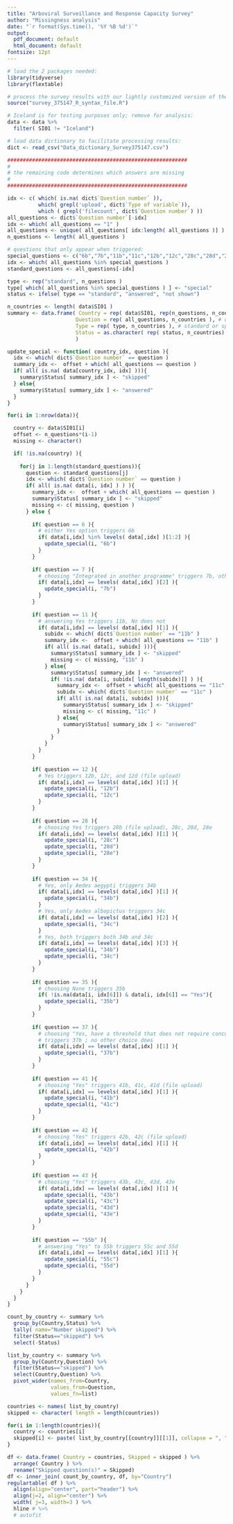```yaml
---
title: "Arboviral Surveillance and Response Capacity Survey"
author: "Missingness analysis"
date: "`r format(Sys.time(), '%Y %B %d')`"
output:
  pdf_document: default
  html_document: default
fontsize: 12pt
---
```


```r

# load the 2 packages needed:
library(tidyverse)
library(flextable)

# process the survey results with our lightly customized version of the WHO script:
source("survey_375147_R_syntax_file.R")

# Iceland is for testing purposes only; remove for analysis:
data <- data %>%
  filter( SI01 != "Iceland")

# load data dictionary to facilitate processing results:
dict <- read_csv("Data_dictionary_Survey375147.csv")

##########################################################
#
# the remaining code determines which answers are missing
#
##########################################################

idx <- c( which( is.na( dict$`Question number` )),
          which( grepl('upload', dict$`Type of variable`)),
          which ( grepl('filecount', dict$`Question number`) ))
all_questions <- dict$`Question number`[-idx]
idx <- which( all_questions == "1" )
all_questions <- unique( all_questions[ idx:length( all_questions )] )
n_questions <- length( all_questions )

# questions that only appear when triggered:
special_questions <- c("6b","7b","11b","11c","12b","12c","28c","28d","28e","34b","34c","35b","37b","41b","41c","42b","43b","43c","43d","43e","55c","55d")
idx <- which( all_questions %in% special_questions )
standard_questions <- all_questions[-idx]

type <- rep("standard", n_questions )
type[ which( all_questions %in% special_questions ) ] <- "special"
status <- ifelse( type == "standard", "answered", "not shown")

n_countries <- length( data$SI01 )
summary <- data.frame( Country = rep( data$SI01, rep(n_questions, n_countries )), # country name
                      Question = rep( all_questions, n_countries ), # question name
                      Type = rep( type, n_countries ), # standard or special
                      Status = as.character( rep( status, n_countries) ) # answered, skipped, or not shown
                      ) 

update_special <- function( country_idx, question ){
  idx <- which( dict$`Question number` == question )
  summary_idx <-  offset + which( all_questions == question )
  if( all( is.na( data[country_idx, idx] ))){
    summary$Status[ summary_idx ] <- "skipped"
  } else{
    summary$Status[ summary_idx ] <- "answered"
  }
}

for(i in 1:nrow(data)){

  country <- data$SI01[i]
  offset <- n_questions*(i-1)
  missing <- character()

  if( !is.na(country) ){
    
    for(j in 1:length(standard_questions)){
      question <- standard_questions[j] 
      idx <- which( dict$`Question number` == question )
      if( all( is.na( data[i, idx] ) ) ){
        summary_idx <-  offset + which( all_questions == question )
        summary$Status[ summary_idx ] <- "skipped"
        missing <- c( missing, question )
      } else { 
        
        if( question == 6 ){
          # either Yes option triggers 6b
          if( data[i,idx] %in% levels( data[,idx] )[1:2] ){
            update_special(i, "6b")
          }
        }
        
        if( question == 7 ){
          # choosing "Integrated in another programme" triggers 7b, other choices do not
          if( data[i,idx] == levels( data[,idx] )[2] ){
            update_special(i, "7b")
          }
        }
        
        if( question == 11 ){
          # answering Yes triggers 11b, No does not
          if( data[i,idx] == levels( data[,idx] )[1] ){
            subidx <- which( dict$`Question number` == "11b" )
            summary_idx <-  offset + which( all_questions == "11b" )
            if( all( is.na( data[i, subidx] ))){
              summary$Status[ summary_idx ] <- "skipped"
              missing <- c( missing, "11b" )
            } else{
              summary$Status[ summary_idx ] <- "answered"
              if( !is.na( data[i, subidx[ length(subidx)]] ) ){
                summary_idx <-  offset + which( all_questions == "11c" )
                subidx <- which( dict$`Question number` == "11c" )
                if( all( is.na( data[i, subidx] ))){
                  summary$Status[ summary_idx ] <- "skipped"
                  missing <- c( missing, "11c" )
                } else{
                  summary$Status[ summary_idx ] <- "answered"
                }
              }
            }
          }
        } 
        
        if( question == 12 ){
          # Yes triggers 12b, 12c, and 12d (file upload)
          if( data[i,idx] == levels( data[,idx] )[1] ){
            update_special(i, "12b")
            update_special(i, "12c")
          }
        } 
        
        if( question == 28 ){
          # choosing Yes triggers 28b (file upload), 28c, 28d, 28e
          if( data[i,idx] == levels( data[,idx] )[1] ){
            update_special(i, "28c")
            update_special(i, "28d")
            update_special(i, "28e")
          }
        } 
        
        if( question == 34 ){
          # Yes, only Aedes aegypti triggers 34b
          if( data[i,idx] == levels( data[,idx] )[1] ){
            update_special(i, "34b")
          } 
          # Yes, only Aedes albopictus triggers 34c
          if( data[i,idx] == levels( data[,idx] )[2] ){
            update_special(i, "34c")
          }
          # Yes, both triggers both 34b and 34c
          if( data[i,idx] == levels( data[,idx] )[3] ){
            update_special(i, "34b")
            update_special(i, "34c")
          }
        } 
        
        if( question == 35 ){
          # choosing None triggers 35b
          if( !is.na(data[i, idx[6]]) & data[i, idx[6]] == "Yes"){
            update_special(i, "35b")
          }
        } 
        
        if( question == 37 ){
          # choosing "Yes, have a threshold that does not require concurrent human cases"
          # triggers 37b ; no other choice does
          if( data[i,idx] == levels( data[,idx] )[1] ){
            update_special(i, "37b")
          }
        } 
        
        if( question == 41 ){
          # choosing "Yes" triggers 41b, 41c, 41d (file upload)
          if( data[i,idx] == levels( data[,idx] )[1] ){
            update_special(i, "41b")
            update_special(i, "41c")
          }
        } 
        
        if( question == 42 ){
          # choosing "Yes" triggers 42b, 42c (file upload)
          if( data[i,idx] == levels( data[,idx] )[1] ){
            update_special(i, "42b")
          }
        } 
        
        if( question == 43 ){
          # choosing "Yes" triggers 43b, 43c, 43d, 43e
          if( data[i,idx] == levels( data[,idx] )[1] ){
            update_special(i, "43b")
            update_special(i, "43c")
            update_special(i, "43d")
            update_special(i, "43e")
          }
        } 
        
        if( question == "55b" ){
          # answering "Yes" to 55b triggers 55c and 55d
          if( data[i,idx] == levels( data[,idx] )[1] ){
            update_special(i, "55c")
            update_special(i, "55d")
          }
        }
      }
    }
  }
}

count_by_country <- summary %>% 
  group_by(Country,Status) %>% 
  tally( name="Number skipped") %>% 
  filter(Status=="skipped") %>% 
  select(-Status)

list_by_country <- summary %>% 
  group_by(Country,Question) %>% 
  filter(Status=="skipped") %>%
  select(Country,Question) %>% 
  pivot_wider(names_from=Country, 
              values_from=Question, 
              values_fn=list) 

countries <- names( list_by_country)
skipped <- character( length = length(countries))

for(i in 1:length(countries)){
  country <- countries[i]
  skipped[i] <- paste( list_by_country[[country]][[1]], collapse = ", ")
}

df <- data.frame( Country = countries, Skipped = skipped ) %>% 
  arrange( Country ) %>%
  rename("Skipped question(s)" = Skipped)
df <- inner_join( count_by_country, df, by="Country")
regulartable( df ) %>%
  align(align="center", part="header") %>%
  align(j=2, align="center") %>% 
  width( j=3, width=3 ) %>%
  hline # %>%
  # autofit

```
